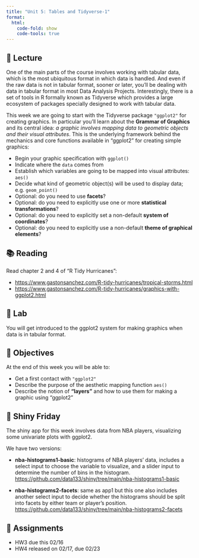 ```yaml
---
title: "Unit 5: Tables and Tidyverse-1"
format:
  html:
    code-fold: show
    code-tools: true
---
```



## 📖 Lecture

One of the main parts of the course involves working with tabular data, which is the most ubiquitous format in which data is handled. And even if the raw data is not in tabular format, sooner or later, you’ll be dealing with data in tabular format in most Data Analysis Projects. Interestingly, there is a set of tools in R formally known as Tidyverse which provides a large ecosystem of packages specially designed to work with tabular data.

This week we are going to start with the Tidyverse package `"ggplot2"` for creating graphics. In particular you'll learn about the **Grammar of Graphics** and its central idea: _a graphic involves mapping data to geometric objects and their visual attributes_. This is the underlying framework behind the mechanics and core functions available in "ggplot2" for creating simple graphics:

- Begin your graphic specification with `ggplot()`
- Indicate where the `data` comes from
- Establish which variables are going to be mapped into visual attributes: `aes()`
- Decide what kind of geometric object(s) will be used to display data; e.g. `geom_point()`
- Optional: do you need to use **facets**?
- Optional: do you need to explicitly use one or more **statistical transformations**?
- Optional: do you need to explicitly set a non-default **system of coordinates**?
- Optional: do you need to explicitly use a non-default **theme of graphical elements**?

 

## 📚 Reading

Read chapter 2 and 4 of "R Tidy Hurricanes":

- <https://www.gastonsanchez.com/R-tidy-hurricanes/tropical-storms.html>
- <https://www.gastonsanchez.com/R-tidy-hurricanes/graphics-with-ggplot2.html>
 


## 🔬 Lab

You will get introduced to the ggplot2 system for making graphics when data is in tabular format.



## 🎯 Objectives

At the end of this week you will be able to:

- Get a first contact with `"ggplot2"`
- Describe the purpose of the aesthetic mapping function `aes()`
- Describe the notion of **"layers"** and how to use them for making a graphic using "ggplot2"
 


## 🔆 Shiny Friday

The shiny app for this week involves data from NBA players, visualizing some univariate plots with ggplot2.

We have two versions:

- __nba-histograms1-basic__: histograms of NBA players' data, includes a select input to choose the variable to visualize, and a slider input to determine the number of bins in the histogram. <br>
<https://github.com/data133/shiny/tree/main/nba-histograms1-basic>

- __nba-histograms2-facets__: same as app1 but this one also includes another select input to decide whether the histograms should be split into facets by either team or player's position. <br>
<https://github.com/data133/shiny/tree/main/nba-histograms2-facets>



## 🔔 Assignments

- HW3 due this 02/16
- HW4 released on 02/17, due 02/23
